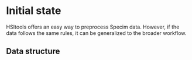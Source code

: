 # Initial state

HSItools offers an easy way to preprocess Specim data. However, if the data follows the same rules, it can be generalized to the broader workflow.

## Data structure